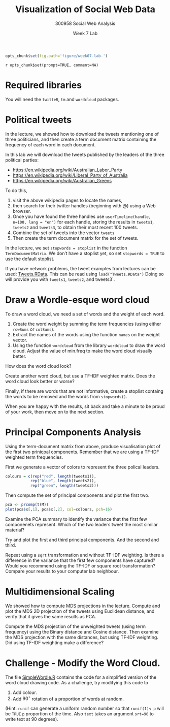 % Visualization of Social Web Data
% 300958 Social Web Analysis 
% Week 7 Lab

```r
opts_chunk$set(fig.path='figure/week07-lab-')
```

`r opts_chunk$set(prompt=TRUE, comment=NA)`

# Required libraries

You will need the `twitteR`, `tm` and `wordcloud` packages.

# Political tweets

In the lecture, we showed how to download the tweets mentioning one of
three politicians, and then create a term document matrix containing
the frequency of each word in each document.

In this lab we will download the tweets published by the leaders of
the three political parties:

- <https://en.wikipedia.org/wiki/Australian_Labor_Party>
- <https://en.wikipedia.org/wiki/Liberal_Party_of_Australia>
- <https://en.wikipedia.org/wiki/Australian_Greens>

To do this,

1. visit the above wikipedia pages to locate the names,
2. then search for their twitter handles (beginning with @) using a Web browser.
3. Once you have found the three handles use `userTimeline(handle, n=100, lang = "en")` for each handle, storing the results in `tweets1`, `tweets2` and `tweets3`, to obtain their most recent 100 tweets.
4. Combine the set of tweets into the vector `tweets`
5. Then create the term document matrix for the set of tweets.

In the lecture, we set `stopwords = stoplist` in the function
`TermDocumentMatrix`. We don't have a stoplist yet, so set `stopwords = TRUE`
to use the default stoplist.

If you have network problems, the tweet examples from lectures can be used:
[Tweets.RData](Tweets.RData). This can be read using `load("Tweets.RData")`
Doing so will provide you with `tweets1`, `tweets2`, and tweets3`.


# Draw a Wordle-esque word cloud

To draw a word cloud, we need a set of words and the weight of each word.

1. Create the word weight by summing the term frequencies (using either `rowSums` or `colSums`).
2. Extract the names of the words using the function `names` on the weight vector.
3. Using the function `wordcloud` from the library `wordcloud` to draw the word cloud. Adjust the value of min.freq to make the word cloud visually better.

How does the word cloud look?

Create another word cloud, but use a TF-IDF weighted matrix. Does the
word cloud look better or worse?

Finally, if there are words that are not informative, create a
stoplist containg the words to be removed and the words from
`stopwords()`.

When you are happy with the results, sit back and take a minute to be
proud of your work, then move on to the next section.


# Principal Components Analysis

Using the term-document matrix from above, produce visualisation plot of the first two prinicpal components. Remember that we are using a TF-IDF weighted term frequencies.

First we generate a vector of colors to represent the three polical leaders.

```r
colours = c(rep("red", length(tweets1)), 
           rep("blue", length(tweets2)), 
           rep("green", length(tweets3)))
```

Then compute the set of principal components and plot the first two.
```r
pca <- prcomp(t(M))
plot(pca$x[,1], pca$x[,2], col=colours, pch=16)
```

Examine the PCA summary to identify the variance that the first few componenets represent.
Which of the two leaders tweet the most similar material?

Try and plot the first and third principal components. And the second and third.

Repeat using a `sqrt` transformation and without TF-IDF weighting. Is
there a difference in the variance that the first few components have
captured? Would you recommend using the TF-IDF or square root
transformation?  Compare your results to your computer lab neighbour.

# Multidimensional Scaling

We showed how to compute MDS projections in the lecture.  Compute and
plot the MDS 2D projection of the tweets using Euclidean distance, and
verify that it gives the same results as PCA.


Compute the MDS projection of the unweighted tweets (using term
frequency) using the Binary distance and Cosine distance. Then examine
the MDS projection with the same distances, but using TF-IDF
weighting. Did using TF-IDF weighting make a difference?


# Challenge - Modify the Word Cloud.

The file [SimpleWordle.R](SimpleWordle.R) contains the code for a
simplified version of the word cloud drawing code.  As a challenge,
try modifying this code to

1. Add colour.
2. Add $90^\circ$ rotation of a proportion of words at random.

(Hint: `runif` can generate a uniform random number so that `runif(1)<
p` will be `TRUE` `p` proportion of the time.  Also `text` takes an
argument `srt=90` to write text at 90 degrees).
